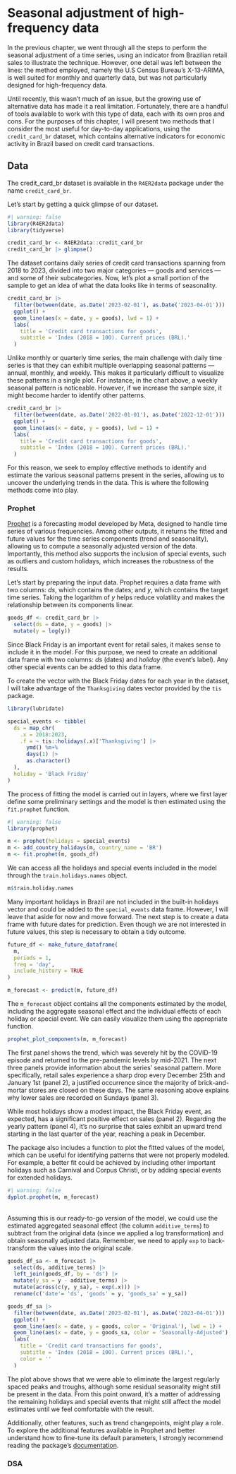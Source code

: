# Seasonal adjustment of high-frequency data

In the previous chapter, we went through all the steps to perform the seasonal adjustment of a time series, using an indicator from Brazilian retail sales to illustrate the technique. However, one detail was left between the lines: the method employed, namely the U.S Census Bureau's X-13-ARIMA, is well suited for monthly and quarterly data, but was not particularly designed for high-frequency data.

Until recently, this wasn't much of an issue, but the growing use of alternative data has made it a real limitation. Fortunately, there are a handful of tools available to work with this type of data, each with its own pros and cons. For the purposes of this chapter, I will present two methods that I consider the most useful for day-to-day applications, using the `credit_card_br` dataset, which contains alternative indicators for economic activity in Brazil based on credit card transactions.

::: {.callout-tip}
## Data
The credit_card_br dataset is available in the `R4ER2data` package under the name `credit_card_br`.
:::

Let's start by getting a quick glimpse of our dataset.

```r
#| warning: false
library(R4ER2data)
library(tidyverse)

credit_card_br <- R4ER2data::credit_card_br
credit_card_br |> glimpse()
```

The dataset contains daily series of credit card transactions spanning from 2018 to 2023, divided into two major categories --- goods and services --- and some of their subcategories. Now, let's plot a small portion of the sample to get an idea of what the data looks like in terms of seasonality.

```r
credit_card_br |> 
  filter(between(date, as.Date('2023-02-01'), as.Date('2023-04-01'))) |> 
  ggplot() +
  geom_line(aes(x = date, y = goods), lwd = 1) +
  labs(
    title = 'Credit card transactions for goods',
    subtitle = 'Index (2018 = 100). Current prices (BRL).'
  )
```

Unlike monthly or quarterly time series, the main challenge with daily time series is that they can exhibit multiple overlapping seasonal patterns --- annual, monthly, and weekly. This makes it particularly difficult to visualize these patterns in a single plot. For instance, in the chart above, a weekly seasonal pattern is noticeable. However, if we increase the sample size, it might become harder to identify other patterns.

```r
credit_card_br |> 
  filter(between(date, as.Date('2022-01-01'), as.Date('2022-12-01'))) |> 
  ggplot() +
  geom_line(aes(x = date, y = goods), lwd = 1) +
  labs(
    title = 'Credit card transactions for goods',
    subtitle = 'Index (2018 = 100). Current prices (BRL).'
  )
```

For this reason, we seek to employ effective methods to identify and estimate the various seasonal patterns present in the series, allowing us to uncover the underlying trends in the data. This is where the following methods come into play.

### Prophet

[Prophet](https://facebook.github.io/prophet/) is a forecasting model developed by Meta, designed to handle time series of various frequencies. Among other outputs, it returns the fitted and future values for the time series components (trend and seasonality), allowing us to compute a seasonally adjusted version of the data. Importantly, this method also supports the inclusion of special events, such as outliers and custom holidays, which increases the robustness of the results.

Let's start by preparing the input data. Prophet requires a data frame with two columns: *ds*, which contains the dates; and *y*, which contains the target time series. Taking the logarithm of *y* helps reduce volatility and makes the relationship between its components linear.

```r
goods_df <- credit_card_br |> 
  select(ds = date, y = goods) |> 
  mutate(y = log(y))
```

Since Black Friday is an important event for retail sales, it makes sense to include it in the model. For this purpose, we need to create an additional data frame with two columns: *ds* (dates) and *holiday* (the event's label). Any other special events can be added to this data frame.

To create the vector with the Black Friday dates for each year in the dataset, I will take advantage of the `Thanksgiving` dates vector provided by the `tis` package.

```r
library(lubridate)

special_events <- tibble(
  ds = map_chr(
    .x = 2018:2023,
    .f = ~ tis::holidays(.x)['Thanksgiving'] |> 
      ymd() %m+% 
      days(1) |> 
      as.character()
  ),
  holiday = 'Black Friday'
) 
```

The process of fitting the model is carried out in layers, where we first layer define some preliminary settings and the model is then estimated using the `fit.prophet` function.

```r
#| warning: false
library(prophet)

m <- prophet(holidays = special_events)
m <- add_country_holidays(m, country_name = 'BR')
m <- fit.prophet(m, goods_df)
```

We can access all the holidays and special events included in the model through the `train.holidays.names` object.

```r
m$train.holiday.names
```

Many important holidays in Brazil are not included in the built-in holidays vector and could be added to the `special_events` data frame. However, I will leave that aside for now and move forward. The next step is to create a data frame with future dates for prediction. Even though we are not interested in future values, this step is necessary to obtain a tidy outcome.

```r
future_df <- make_future_dataframe(
  m, 
  periods = 1,
  freq = 'day', 
  include_history = TRUE
)

m_forecast <- predict(m, future_df)
```

The `m_forecast` object contains all the components estimated by the model, including the aggregate seasonal effect and the individual effects of each holiday or special event. We can easily visualize them using the appropriate function.

```r
prophet_plot_components(m, m_forecast)
```

The first panel shows the trend, which was severely hit by the COVID-19 episode and returned to the pre-pandemic levels by mid-2021. The next three panels provide information about the series' seasonal pattern. More specifically, retail sales experience a sharp drop every December 25th and January 1st (panel 2), a justified occurrence since the majority of brick-and-mortar stores are closed on these days. The same reasoning above explains why lower sales are recorded on Sundays (panel 3).

While most holidays show a modest impact, the Black Friday event, as expected, has a significant positive effect on sales (panel 2). Regarding the yearly pattern (panel 4), it's no surprise that sales exhibit an upward trend starting in the last quarter of the year, reaching a peak in December.

The package also includes a function to plot the fitted values of the model, which can be useful for identifying patterns that were not properly modeled. For example, a better fit could be achieved by including other important holidays such as Carnival and Corpus Christi, or by adding special events for extended holidays.

```r
#| warning: false
dyplot.prophet(m, m_forecast)
```

<br> Assuming this is our ready-to-go version of the model, we could use the estimated aggregated seasonal effect (the column `additive_terms`) to subtract from the original data (since we applied a log transformation) and obtain seasonally adjusted data. Remember, we need to apply `exp` to back-transform the values into the original scale.

```r
goods_df_sa <- m_forecast |> 
  select(ds, additive_terms) |> 
  left_join(goods_df, by = 'ds') |> 
  mutate(y_sa = y - additive_terms) |> 
  mutate(across(c(y, y_sa), ~ exp(.x))) |> 
  rename(c('date'= 'ds', 'goods' = y, 'goods_sa' = y_sa))

goods_df_sa |>   
  filter(between(date, as.Date('2023-02-01'), as.Date('2023-04-01'))) |> 
  ggplot() +
  geom_line(aes(x = date, y = goods, color = 'Original'), lwd = 1) +
  geom_line(aes(x = date, y = goods_sa, color = 'Seasonally-Adjusted'), lwd = 1) +
  labs(
    title = 'Credit card transactions for goods',
    subtitle = 'Index (2018 = 100). Current prices (BRL).',
    color = ''
  )

```

The plot above shows that we were able to eliminate the largest regularly spaced peaks and troughs, although some residual seasonality might still be present in the data. From this point onward, it's a matter of addressing the remaining holidays and special events that might still affect the model estimates until we feel comfortable with the result.

Additionally, other features, such as trend changepoints, might play a role. To explore the additional features available in Prophet and better understand how to fine-tune its default parameters, I strongly recommend reading the package's [documentation](https://facebook.github.io/prophet/docs/quick_start.html#r-api).

### DSA

